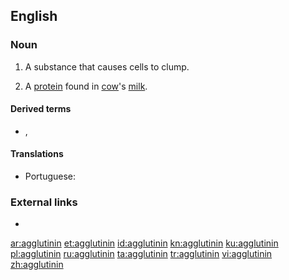 ==English==

===Noun===
{{en-noun}}

# A substance that causes cells to clump.
# {{label|en|specifically}} A [[protein]] found in [[cow]]'s [[milk]].

====Derived terms====
* {{l|en|haemagglutinin}}, {{l|en|hemagglutinin}}

====Translations====
{{trans-top|substance that causes cells to clump}}
* Portuguese: {{t|pt|aglutinina|f}}
{{trans-mid}}
{{trans-bottom}}

===External links===
* {{projectlink|pedia}}

[[ar:agglutinin]]
[[et:agglutinin]]
[[id:agglutinin]]
[[kn:agglutinin]]
[[ku:agglutinin]]
[[pl:agglutinin]]
[[ru:agglutinin]]
[[ta:agglutinin]]
[[tr:agglutinin]]
[[vi:agglutinin]]
[[zh:agglutinin]]